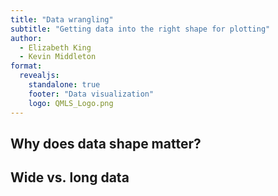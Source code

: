 ```yaml
---
title: "Data wrangling"
subtitle: "Getting data into the right shape for plotting"
author:
  - Elizabeth King
  - Kevin Middleton
format:
  revealjs:
    standalone: true
    footer: "Data visualization"
    logo: QMLS_Logo.png
---
```


## Why does data shape matter?

## Wide vs. long data

